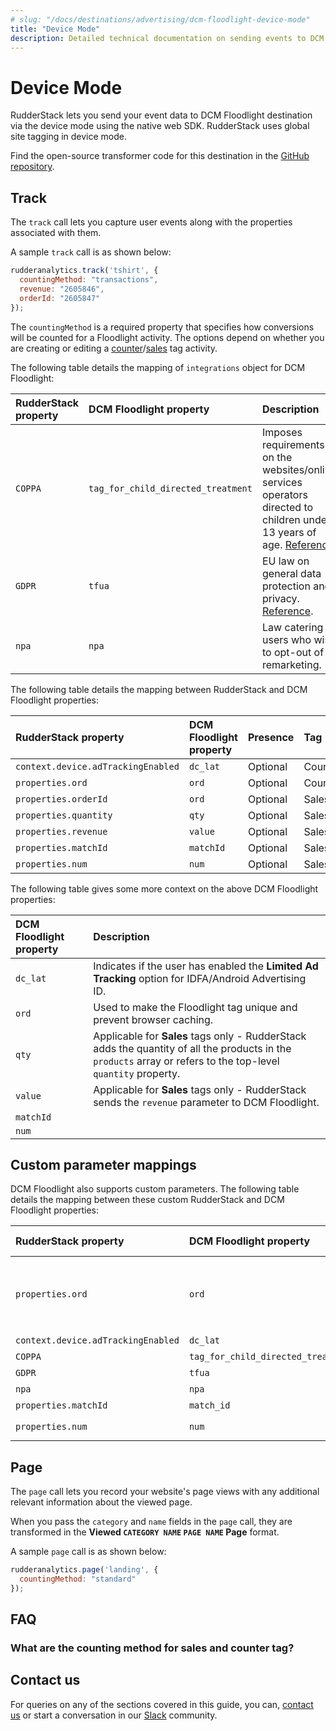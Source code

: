 ```yaml
---
# slug: "/docs/destinations/advertising/dcm-floodlight-device-mode"
title: "Device Mode"
description: Detailed technical documentation on sending events to DCM Floodlight using the RudderStack device mode.
---
```


# Device Mode

RudderStack lets you send your event data to DCM Floodlight destination via the <Link to="/rudderstack-cloud/rudderstack-connection-modes/#device-mode">device mode</Link> using the native web SDK. RudderStack uses global site tagging in device mode.

<div class="successBlock">

Find the open-source transformer code for this destination in the [GitHub repository](https://github.com/rudderlabs/rudder-sdk-js/tree/production/integrations/DCMFloodlight/).
</div>

## Track

The <Link to="/rudderstack-api/api-specification/rudderstack-spec/track">`track`</Link> call lets you capture user events along with the properties associated with them.

A sample `track` call is as shown below:

```javascript
rudderanalytics.track('tshirt', {
  countingMethod: "transactions",
  revenue: "2605846",
  orderId: "2605847"
});
```
The `countingMethod` is a required property that specifies how conversions will be counted for a Floodlight activity. The options depend on whether you  are creating or editing a [counter](https://support.google.com/campaignmanager/answer/7554821#zippy=%2Cfields-in-event-snippets-for-counter-tags)/[sales](https://support.google.com/campaignmanager/answer/7554821#zippy=%2Cfields-in-event-snippets-for-sales-tags) tag activity.

The following table details the mapping of `integrations` object for DCM Floodlight:

| **RudderStack property** | **DCM Floodlight property** | **Description** |
| :--- | :--- | :---|
| `COPPA`| `tag_for_child_directed_treatment`  | Imposes requirements on the websites/online services operators directed to children under 13 years of age. [Reference](https://www.ftc.gov/tips-advice/business-center/privacy-and-security/children%27s-privacy). |
| `GDPR` | `tfua` |  EU law on general data protection and privacy. [Reference](http://eur-lex.europa.eu/legal-content/EN/TXT/?uri=CELEX%3A32016R0679). |
| `npa` | `npa` | Law catering to users who wish to opt-out of remarketing. | 

The following table details the mapping between RudderStack and DCM Floodlight properties:

| RudderStack property | DCM Floodlight property | Presence| Tag|
| :--- | :--- |:--- |:--- |
| `context.device.adTrackingEnabled` | `dc_lat` | Optional |Counter/Sales|
| `properties.ord` | `ord` | Optional | Counter |
| `properties.orderId` | `ord` | Optional | Sales |
| `properties.quantity` | `qty` | Optional | Sales |
| `properties.revenue` | `value` | Optional | Sales |
| `properties.matchId` | `matchId` | Optional | Sales |
| `properties.num` | `num` | Optional | Sales |

The following table gives some more context on the above DCM Floodlight properties:

| DCM Floodlight property | Description |
| :----| :-----|
| `dc_lat` | Indicates if the user has enabled the **Limited Ad Tracking** option for IDFA/Android Advertising ID. |
| `ord` | Used to make the Floodlight tag unique and prevent browser caching. |
| `qty` | Applicable for **Sales** tags only - RudderStack adds the quantity of all the products in the `products` array or refers to the top-level `quantity` property. |
| `value` | Applicable for **Sales** tags only - RudderStack sends the `revenue` parameter to DCM Floodlight. |
| `matchId` |  |
| `num` | |

## Custom parameter mappings

DCM Floodlight also supports custom parameters. The following table details the mapping between these custom RudderStack and DCM Floodlight properties:

| RudderStack property | DCM Floodlight property | Counting method| Notes |
| :--- | :--- |:--- |:--- |
| `properties.ord` | `ord`  |All| For counter tag, it takes value from `properties.ord`. For Sales tag, it takes value from `properties.orderId`|
| `context.device.adTrackingEnabled` | `dc_lat` |  All | -|
| `COPPA` | `tag_for_child_directed_treatment` | All | -|
| `GDPR` | `tfua` |  All | - |
| `npa` | `npa` |  All | -|
| `properties.matchId` | `match_id` |  All | -|
| `properties.num` | `num` |  `Counter`-`unique` |  - |

## Page

The <Link to="/rudderstack-api/api-specification/rudderstack-spec/page"><code class="inline-code">page</code></Link> call lets you record your website's page views with any additional relevant information about the viewed page.

When you pass the `category` and `name` fields in the `page` call, they are transformed in the **Viewed `CATEGORY NAME` `PAGE NAME` Page** format.

A sample `page` call is as shown below:

```javascript
rudderanalytics.page('landing', {
  countingMethod: "standard"
});
```
## FAQ

### What are the counting method for sales and counter tag?



## Contact us

For queries on any of the sections covered in this guide, you can, [contact us](mailto:%20docs@rudderstack.com) or start a conversation in our [Slack](https://rudderstack.com/join-rudderstack-slack-community) community.
